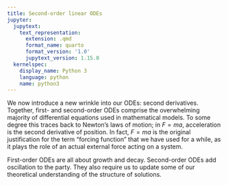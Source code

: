 ```yaml
---
title: Second-order linear ODEs
jupyter:
  jupytext:
    text_representation:
      extension: .qmd
      format_name: quarto
      format_version: '1.0'
      jupytext_version: 1.15.0
  kernelspec:
    display_name: Python 3
    language: python
    name: python3
---
```



We now introduce a new wrinkle into our ODEs: second derivatives. Together, first- and second-order ODEs comprise the overwhelming majority of differential equations used in mathematical models. To some degree this traces back to Newton's laws of motion; in $F=ma$, acceleration is the second derivative of position. In fact, $F=ma$ is the original justification for the term "forcing function" that we have used for a while, as it plays the role of an actual external force acting on a system.

First-order ODEs are all about growth and decay. Second-order ODEs add oscillation to the party. They also require us to update some of our theoretical understanding of the structure of solutions.

